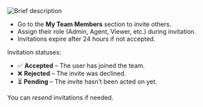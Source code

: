 
<Frame>
  <img src="/Manage-Teams/inviting_team.gif" alt="Brief description" className="rounded-lg" />

</Frame>



- Go to the **My Team Members** section to invite others.
- Assign their role (Admin, Agent, Viewer, etc.) during invitation.
- Invitations expire after 24 hours if not accepted.

Invitation statuses:
- ✅ **Accepted** – The user has joined the team.
- ❌ **Rejected** – The invite was declined.
- ⏳ **Pending** – The invite hasn’t been acted on yet.

You can *resend* invitations if needed.
